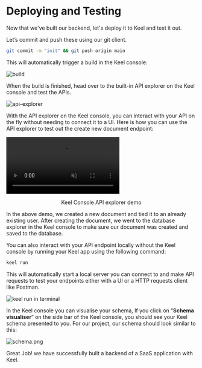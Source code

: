 # Deploying and Testing

Now that we've built our backend, let's deploy it to Keel and test it out.

Let’s commit and push these using our git client.

```bash
git commit -m "init" && git push origin main
```

This will automatically trigger a build in the Keel console:

![build](/build.png)

When the build is finished, head over to the built-in API explorer on the Keel console and test the APIs.

![api-explorer](/api-explorer.png)

With the API explorer on the Keel console, you can interact with your API on the fly without needing to connect it to a UI. Here is how you can use the API explorer to test out the create new document endpoint:

<video autoPlay loop muted>
<source alt="api explorer demo" src="/demo.mp4" type="video/mp4"/>
</video>

<p align="center">Keel Console API explorer demo</p>

In the above demo, we created a new document and tied it to an already existing user. After creating the document, we went to the database explorer in the Keel console to make sure our document was created and saved to the database.

You can also interact with your API endpoint locally without the Keel console by running your Keel app using the following command:

```bash
keel run
```

This will automatically start a local server you can connect to and make API requests to test your endpoints either with a UI or a HTTP requests client like Postman.

![keel run in terminal](/keel-run.png)

In the Keel console you can visualise your schema, If you click on “**Schema visualiser**” on the side bar of the Keel console, you should see your Keel schema presented to you. For our project, our schema should look similar to this:

![schema.png](/schema.png)

Great Job! we have successfully built a backend of a SaaS application with Keel.
